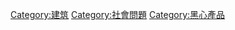 {{Catnav|頁面分類|建筑}}
{{catmore}}
[[Category:建筑|Category:建筑]]
[[Category:社會問題|Category:社會問題]]
[[Category:黑心產品|Category:黑心產品]]